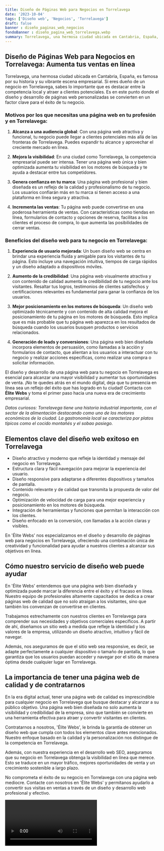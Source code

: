```yaml
---
title: Diseño de Páginas Web para Negocios en Torrelavega
date: '2023-10-04'
tags: ['Diseño web', 'Negocios', 'Torrelavega']
draft: false
banner : diseño_paginas_web_negocios
fondoBanner : diseño_pagina_web_torrelavega.webp
summary: Torrelavega, una hermosa ciudad ubicada en Cantabria, España, es famosa por su historia y su vibrante escena empresarial. Si eres dueño de un negocio en Torrelavega, sabes lo importante que es destacar entre la competencia local y atraer a clientes potenciales. Es en este punto donde el diseño y desarrollo de páginas web personalizadas se convierten en un factor clave para el éxito de tu negocio.
---
```


## Diseño de Páginas Web para Negocios en Torrelavega: Aumenta tus ventas en línea

Torrelavega, una hermosa ciudad ubicada en Cantabria, España, es famosa por su historia y su vibrante escena empresarial. Si eres dueño de un negocio en Torrelavega, sabes lo importante que es destacar entre la competencia local y atraer a clientes potenciales. Es en este punto donde el diseño y desarrollo de páginas web personalizadas se convierten en un factor clave para el éxito de tu negocio.

### Motivos por los que necesitas una página web en tu profesión y en Torrelavega:

1. **Alcanza a una audiencia global**: Con una página web atractiva y funcional, tu negocio puede llegar a clientes potenciales más allá de las fronteras de Torrelavega. Puedes expandir tu alcance y aprovechar el creciente mercado en línea.

2. **Mejora la visibilidad**: En una ciudad como Torrelavega, la competencia empresarial puede ser intensa. Tener una página web única y bien optimizada aumenta tu visibilidad en los motores de búsqueda y te ayuda a destacar entre tus competidores.

3. **Genera confianza en tu marca**: Una página web profesional y bien diseñada es un reflejo de la calidad y profesionalismo de tu negocio. Los usuarios confiarán más en tu marca si tienen acceso a una plataforma en línea segura y atractiva.

4. **Incrementa las ventas**: Tu página web puede convertirse en una poderosa herramienta de ventas. Con características como tiendas en línea, formularios de contacto y opciones de reserva, facilitas a los clientes el proceso de compra, lo que aumenta las posibilidades de cerrar ventas.

### Beneficios del diseño web para tu negocio en Torrelavega:

1. **Experiencia de usuario mejorada**: Un buen diseño web se centra en brindar una experiencia fluida y amigable para los visitantes de tu página. Esto incluye una navegación intuitiva, tiempos de carga rápidos y un diseño adaptado a dispositivos móviles.

2. **Aumento de la credibilidad**: Una página web visualmente atractiva y con contenido de calidad aumenta la credibilidad de tu negocio ante los visitantes. Resaltar tus logros, testimonios de clientes satisfechos y certificaciones relevantes es fundamental para ganar la confianza de los usuarios.

3. **Mejor posicionamiento en los motores de búsqueda**: Un diseño web optimizado técnicamente y con contenido de alta calidad mejora el posicionamiento de tu página en los motores de búsqueda. Esto implica que es más probable que tu página web aparezca en los resultados de búsqueda cuando los usuarios busquen productos o servicios relacionados.

4. **Generación de leads y conversiones**: Una página web bien diseñada incorpora elementos de persuasión, como llamadas a la acción y formularios de contacto, que alientan a los usuarios a interactuar con tu negocio y realizar acciones específicas, como realizar una compra o solicitar información.

El diseño y desarrollo de una página web para tu negocio en Torrelavega es esencial para alcanzar una mayor visibilidad y aumentar tus oportunidades de venta. ¡No te quedes atrás en el mundo digital, deja que tu presencia en línea sea un reflejo del éxito que has logrado en tu ciudad! Contacta con **Élite Webs** y toma el primer paso hacia una nueva era de crecimiento empresarial.

*Datos curiosos: Torrelavega tiene una historia industrial importante, con el sector de la alimentación destacando como uno de los motores económicos de la ciudad. La gastronomía local se caracteriza por platos típicos como el cocido montañés y el sobao pasiego.*

<GifSeo />

<Cta />

## Elementos clave del diseño web exitoso en Torrelavega

- Diseño atractivo y moderno que refleje la identidad y mensaje del negocio en Torrelavega.
- Estructura clara y fácil navegación para mejorar la experiencia del usuario.
- Diseño responsive para adaptarse a diferentes dispositivos y tamaños de pantalla.
- Contenido relevante y de calidad que transmita la propuesta de valor del negocio.
- Optimización de velocidad de carga para una mejor experiencia y posicionamiento en los motores de búsqueda.
- Integración de herramientas y funciones que permitan la interacción con los clientes.
- Diseño enfocado en la conversión, con llamadas a la acción claras y visibles.

En 'Élite Webs' nos especializamos en el diseño y desarrollo de páginas web para negocios en Torrelavega, ofreciendo una combinación única de creatividad y funcionalidad para ayudar a nuestros clientes a alcanzar sus objetivos en línea.

## Cómo nuestro servicio de diseño web puede ayudar

En 'Élite Webs' entendemos que una página web bien diseñada y optimizada puede marcar la diferencia entre el éxito y el fracaso en línea. Nuestro equipo de profesionales altamente capacitados se dedica a crear páginas web de calidad que no solo atraigan a los visitantes, sino que también los convenzan de convertirse en clientes.

Trabajamos estrechamente con nuestros clientes en Torrelavega para comprender sus necesidades y objetivos comerciales específicos. A partir de ahí, diseñamos un sitio web a medida que refleje la identidad y los valores de la empresa, utilizando un diseño atractivo, intuitivo y fácil de navegar.

Además, nos aseguramos de que el sitio web sea responsive, es decir, se adapte perfectamente a cualquier dispositivo o tamaño de pantalla, lo que garantiza que los usuarios puedan acceder y navegar por el sitio de manera óptima desde cualquier lugar en Torrelavega.

## La importancia de tener una página web de calidad y de contratarnos

En la era digital actual, tener una página web de calidad es imprescindible para cualquier negocio en Torrelavega que busque destacar y alcanzar a su público objetivo. Una página web bien diseñada no solo aumenta la visibilidad y credibilidad de la empresa, sino que también se convierte en una herramienta efectiva para atraer y convertir visitantes en clientes.

Contratarnos a nosotros, 'Élite Webs', le brinda la garantía de obtener un diseño web que cumpla con todos los elementos clave antes mencionados. Nuestro enfoque basado en la calidad y la personalización nos distingue de la competencia en Torrelavega.

Además, con nuestra experiencia en el desarrollo web SEO, aseguramos que su negocio en Torrelavega obtenga la visibilidad en línea que merece. Esto se traduce en un mayor tráfico, mejores oportunidades de venta y un crecimiento sostenible a largo plazo.

No comprometa el éxito de su negocio en Torrelavega con una página web mediocre. Contacte con nosotros en 'Élite Webs' y permítanos ayudarlo a convertir sus visitas en ventas a través de un diseño y desarrollo web profesional y efectivo.

<Video />

<CtaBot job='Negocios' city='Torrelavega'/>

<Gmaps query='Torrelavega+españa+maps' />